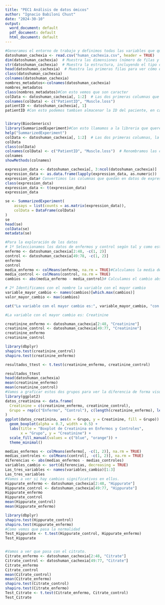 ---
title: "PEC1 Análisis de datos ómicos"
author: "Ignacio Babiloni Chust"
date: "2024-30-10"
output:
  word_document: default
  pdf_document: default
  html_document: default
---
```{r}
#Generamos el entorno de trabajo y definimos todas las variables que queremos. 
datoshuman_cachexia <- read.csv("human_cachexia.csv", header = TRUE)
dim(datoshuman_cachexia)  # Muestra las dimensiones (número de filas y columnas)
str(datoshuman_cachexia)  # Muestra la estructura, incluyendo el tipo de datos en cada columna
head(datoshuman_cachexia)  # Muestra las primeras filas para ver cómo están organizados los datos
class(datoshuman_cachexia)
colnames(datoshuman_cachexia)
nombres_metadatos<-colnames(datoshuman_cachexia)
nombres_metadatos
class(nombres_metadatos)#Con esto vemos que son caracter
colData <- datoshuman_cachexia[, 1:2]  # Las dos primeras columnas que contienen la ID y condicion
colnames(colData) <- c("PatientID", "Muscle.loss")
patientID <- datoshuman_cachexia[, 1] 
patientID #Con esto podemos tambien almacenar la ID del paciente, en caso de que en analisis posteriores haya algo destacable en alguno de ellos. 


library(BiocGenerics)
library(SummarizedExperiment)#Con esto llamamos a la libreria que queremos emplear. 
help("SummarizedExperiment")
colData <- datoshuman_cachexia[, 1:2]  # Las dos primeras columnas, la ID del paciente y el estado (CTRL o enfermo)
colData
class(colData)
colnames(colData) <- c("PatientID", "Muscle.loss")  # Renombramos las columnas
colnames
showMethods(colnames)

expression_data <- datoshuman_cachexia[, 3:ncol(datoshuman_cachexia)]
expression_data <- as.data.frame(lapply(expression_data, as.numeric))
expression_data# Convertimos las columnas que quedan en datos de expresión, sin embargo, tenemos que transponerlo. 
class(expression_data)
expression_data <- t(expression_data)
expression_data 

se <- SummarizedExperiment(
    assays = list(counts = as.matrix(expression_data)),
    colData = DataFrame(colData)
)
se
head(se)
colData(se)
metadata(se)
```


```{r}
#Para la exploración de los datos
# 1º Seleccionamos los datos de enfermos y control según tal y como están ordenados en las filas, excluyendo la ID patient y el estado (ctrl y enfermo). 
enfermo <- datoshuman_cachexia[2:48, -c(1, 2)]
control <- datoshuman_cachexia[49:78, -c(1, 2)]
enfermo
control
media_enfermo <- colMeans(enfermo, na.rm = TRUE)#Calculamos la media de cada variable para ambos grupos.
media_control <- colMeans(control, na.rm = TRUE)
cambios <- abs(media_enfermo - media_control)# Calculamos el cambio absoluto entre las medias de cada grupo

# 2º Identificamos con el nombre la variable con el mayor cambio
variable_mayor_cambio <- names(cambios)[which.max(cambios)]
valor_mayor_cambio <- max(cambios)

cat("La variable con el mayor cambio es:", variable_mayor_cambio, "con un cambio de:", valor_mayor_cambio, "\n")

#La variable con el mayor cambio es: Creatinine 

creatinine_enfermo <- datoshuman_cachexia[2:48, "Creatinine"]
creatinine_control <- datoshuman_cachexia[49:77, "Creatinine"]
creatinine_enfermo
creatinine_control

library(dbplyr)
shapiro.test(creatinine_control)
shapiro.test(creatinine_enfermo)

resultados_ttest <- t.test(creatinine_enfermo, creatinine_control)

resultados_ttest
head(datoshuman_cachexia)
mean(creatinine_enfermo)
mean(creatinine_control)
#Vamos a graficar estos dos grupos para ver la diferencia de forma visual
library(ggplot2)
datos_creatinina <- data.frame(
  Creatinine = c(creatinine_enfermo, creatinine_control),
  Grupo = rep(c("Enfermo", "Control"), c(length(creatinine_enfermo), length(creatinine_control)))
)
ggplot(datos_creatinina, aes(x = Grupo, y = Creatinine, fill = Grupo)) +
  geom_boxplot(alpha = 0.7, width = 0.5) +
  labs(title = "Boxplot de Creatinina en Enfermos y Controles",
       x = "Grupo", y = "Creatinine") +
  scale_fill_manual(values = c("blue", "orange")) +
  theme_minimal()

```

```{r}
medias_enfermos <- colMeans(enfermo[, -c(1, 2)], na.rm = TRUE)
medias_controles <- colMeans(control[, -c(1, 2)], na.rm = TRUE)
diferencias <- abs(medias_enfermos - medias_controles)
variables_cambio <- sort(diferencias, decreasing = TRUE)
Las_tres_variables <- names(variables_cambio)[1:3]
Las_tres_variables
#Vamos a ver si hay cambios significativos en ellos. 
Hippurate_enfermo <- datoshuman_cachexia[2:48, "Hippurate"]
Hippurate_control <- datoshuman_cachexia[49:77, "Hippurate"]
Hippurate_enfermo
Hippurate_control
mean(Hippurate_control)
mean(Hippurate_enfermo)

library(dbplyr)
shapiro.test(Hippurate_control)
shapiro.test(Hippurate_enfermo)
#Como vemos que pasa la normalidad
Test_Hippurate <- t.test(Hippurate_control, Hippurate_enfermo)
Test_Hippurate


#Vamos a ver que pasa con el citrato. 
Citrate_enfermo <- datoshuman_cachexia[2:48, "Citrate"]
Citrate_control <- datoshuman_cachexia[49:77, "Citrate"]
Citrate_enfermo
Citrate_control
mean(Citrate_control)
mean(Citrate_enfermo)
shapiro.test(Citrate_control)
shapiro.test(Citrate_enfermo)
Test_Citrate <- t.test(Citrate_enfermo, Citrate_control)
Test_Citrate
```





